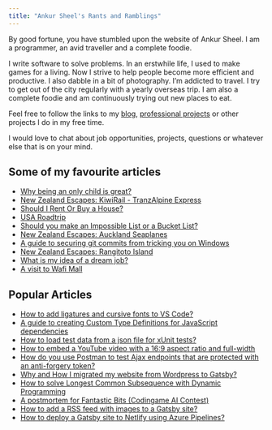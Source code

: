 ```yaml
---
title: "Ankur Sheel's Rants and Ramblings"
---
```


By good fortune, you have stumbled upon the website of Ankur Sheel. I am a programmer, an avid traveller and a complete
foodie.

I write software to solve problems. In an erstwhile life, I used to make games for a living. Now I strive to help people
become more efficient and productive. I also dabble in a bit of photography. I’m addicted to travel. I try to get out of
the city regularly with a yearly overseas trip. I am also a complete foodie and am continuously trying out new places to
eat.

Feel free to follow the links to my [blog](/blog), [professional projects](./cv/professional-projects) or other projects
I do in my free time.

I would love to chat about job opportunities, projects, questions or whatever else that is on your mind.

## Some of my favourite articles

-   [Why being an only child is great?](/blog/child-appreciation/)
-   [New Zealand Escapes: KiwiRail - TranzAlpine Express](/blog/new-zealand-escapes-tranzalpine-express)
-   [Should I Rent Or Buy a House?](/blog/rent-buy-house/)
-   [USA Roadtrip](/blog/usa-roadtrip/)
-   [Should you make an Impossible List or a Bucket List?](/blog/impossible-list-or-a-bucket-list)
-   [New Zealand Escapes: Auckland Seaplanes](/blog/new-zealand-escapes-auckland-seaplanes)
-   [A guide to securing git commits from tricking you on Windows](/blog/securing-git-commits-windows/)
-   [New Zealand Escapes: Rangitoto Island](/blog/new-zealand-escapes-rangitoto-island)
-   [What is my idea of a dream job?](/blog/dream-job/)
-   [A visit to Wafi Mall](/blog/wafi-mall)

## Popular Articles

-   [How to add ligatures and cursive fonts to VS Code?](/blog/add-cursive-fonts-to-vs-code/)
-   [A guide to creating Custom Type Definitions for JavaScript dependencies](/blog/custom-type-definitions-for-java-script-dependencies/)
-   [How to load test data from a json file for xUnit tests?](/blog/load-test-data-from-a-json-file-for-xunit-tests/)
-   [How to embed a YouTube video with a 16:9 aspect ratio and full-width](/blog/full-width-you-tube-video-embed)
-   [How do you use Postman to test Ajax endpoints that are protected with an anti-forgery token?](/blog/postman-ajax-endpoints-xsrf-tokens/)
-   [Why and How I migrated my website from Wordpress to Gatsby?](/blog/migrating-from-wordpress-to-gatsby/)
-   [How to solve Longest Common Subsequence with Dynamic Programming](/blog/dynamic-programming-longest-common-subsequence/)
-   [A postmortem for Fantastic Bits (Codingame AI Contest)](/blog/fantastic-bits-codingame-ai-contest-postmortem/)
-   [How to add a RSS feed with images to a Gatsby site?](/blog/adding-an-rss-feed-with-images-to-a-gatsby-site/)
-   [How to deploy a Gatsby site to Netlify using Azure Pipelines?](/blog/deploying-a-gatsby-site-to-netlify-using-azure-pipelines/)
